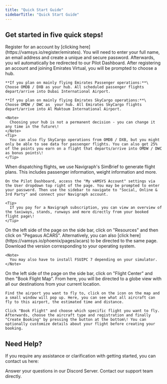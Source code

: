 ```yaml
---
title: "Quick Start Guide"
sidebarTitle: "Quick Start Guide"
---
```


## Get started in five quick steps\!

<Steps>
  <Step title="Create an account on vAMSYS" iconType="solid" stepNumber={1} titleSize="p">
    Register for an account by [clicking here](https://vamsys.io/register/emirates). You will need to enter your full name, an email address and create a unique and secure password. Afterwards, you wil automatically be redirected to our Pilot Dashboard.
  </Step>
  <Step title="Choose your hub">
    After registering an account and joining Emirates Virtual, you will be prompted to choose a hub.

    **If you plan on mainly flying Emirates Passenger operations:**\
    Choose OMDB / DXB as your hub. All scheduled passenger flights depart/arrive into Dubai International Airport.

    **If you plan on mainly flying Emirates SkyCargo operations:**\
    Choose OMDW / DWC as  your hub. All Emirates SkyCargo flights depart/arrive into Al Maktoum International Airport.

    <Note>
      Choosing your hub is not a permanent decision - you can change it any time in the future\!
    </Note>
    <Tip>
      You can also fly SkyCargo operations from OMDB / DXB, but you might only be able to see data for passenger flights. You can also get 25% of the points you earn on a flight that departs/arrive into OMDW / DWC as bonus points\!
    </Tip>
  </Step>
  <Step title="Link your Navigraph account">
    When dispatching flights, we use Navigraph's SimBrief to generate flight plans. This includes passenger information, weight information and more.

    On the Pilot Dashboard, access the "My vAMSYS Account" settings via the User dropdown top right of the page. You may be prompted to enter your password. Then use the sidebar to navigate to "Social, Online & 3rd Party" and connect your Navigraph account.

    <Tip>
      If you pay for a Navigraph subscription, you can view an overview of the taxiways, stands, runways and more directly from your booked flight page\!
    </Tip>
  </Step>
  <Step title="Download our ACARS software">
    On the left side of the page on the side bar, click on "Resources" and then click on "Pegasus ACARS". Alternatively, you can also [click here](https://vamsys.io/phoenix/pages/acars) to be directed to the same page. Download the version corresponding to your operating system.

    <Note>
      You may also have to install FSUIPC 7 depending on your simulator.
    </Note>
  </Step>
  <Step title="Book a Flight">
    On the left side of the page on the side bar, click on "Flight Center" and then "Book Flight Map". From here, you will be directed to a globe view with all our destinations from your current location.

    Find the airport you want to fly to, click on the icon on the map and a small window will pop up. Here, you can see what all aircraft can fly to this airport, the estimated time and distance.

    Click "Book Flight" and choose which specific flight you want to fly. Afterwards, choose the aircraft type and registration and finally "Create Booking" by pressing the button at the bottom\! You can optionally customize details about your flight before creating your booking.
  </Step>
</Steps>

## Need Help?

If you require any assistance or clarification with getting started, you can contact us here:

<Columns cols={2}>
  <Card title="Discord" icon="discord" href="https://discord.gg/YqhZ4CHNc8">
    Answer your questions in our Discord Server.
  </Card>
  <Card title="Email" icon="envelope" href="mailto:support@ek-virtual.com">
    Contact our support team directly.
  </Card>
</Columns>
